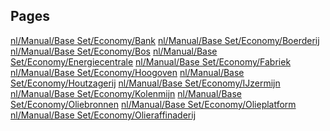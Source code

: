 
== Pages ==
[[nl/Manual/Base Set/Economy/Bank]]
[[nl/Manual/Base Set/Economy/Boerderij]]
[[nl/Manual/Base Set/Economy/Bos]]
[[nl/Manual/Base Set/Economy/Energiecentrale]]
[[nl/Manual/Base Set/Economy/Fabriek]]
[[nl/Manual/Base Set/Economy/Hoogoven]]
[[nl/Manual/Base Set/Economy/Houtzagerij]]
[[nl/Manual/Base Set/Economy/IJzermijn]]
[[nl/Manual/Base Set/Economy/Kolenmijn]]
[[nl/Manual/Base Set/Economy/Oliebronnen]]
[[nl/Manual/Base Set/Economy/Olieplatform]]
[[nl/Manual/Base Set/Economy/Olieraffinaderij]]
